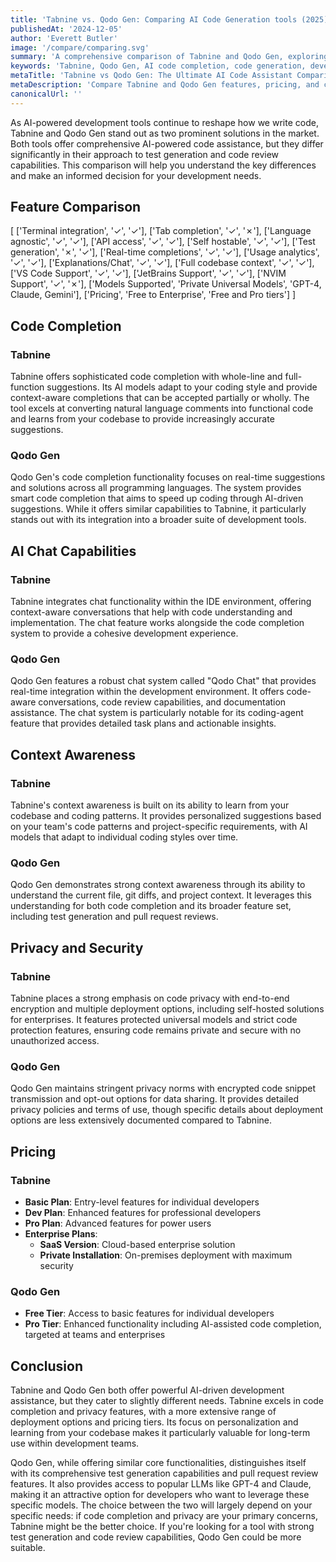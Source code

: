 ```yaml
---
title: 'Tabnine vs. Qodo Gen: Comparing AI Code Generation tools (2025)'
publishedAt: '2024-12-05'
author: 'Everett Butler'
image: '/compare/comparing.svg'
summary: 'A comprehensive comparison of Tabnine and Qodo Gen, exploring their features, pricing, and capabilities to help developers choose the right AI coding assistant.'
keywords: 'Tabnine, Qodo Gen, AI code completion, code generation, developer tools, IDE integration, code assistant, AI coding'
metaTitle: 'Tabnine vs Qodo Gen: The Ultimate AI Code Assistant Comparison (2025)'
metaDescription: 'Compare Tabnine and Qodo Gen features, pricing, and capabilities to choose the best AI-powered code completion tool for your development needs in 2025.'
canonicalUrl: ''
---
```


As AI-powered development tools continue to reshape how we write code, Tabnine and Qodo Gen stand out as two prominent solutions in the market. Both tools offer comprehensive AI-powered code assistance, but they differ significantly in their approach to test generation and code review capabilities. This comparison will help you understand the key differences and make an informed decision for your development needs.

## Feature Comparison

[
    ['Terminal integration', '✓', '✓'],
    ['Tab completion', '✓', '✗'],
    ['Language agnostic', '✓', '✓'],
    ['API access', '✓', '✓'],
    ['Self hostable', '✓', '✓'],
    ['Test generation', '✗', '✓'],
    ['Real-time completions', '✓', '✓'],
    ['Usage analytics', '✓', '✓'],
    ['Explanations/Chat', '✓', '✓'],
    ['Full codebase context', '✓', '✓'],
    ['VS Code Support', '✓', '✓'],
    ['JetBrains Support', '✓', '✓'],
    ['NVIM Support', '✓', '✗'],
    ['Models Supported', 'Private Universal Models', 'GPT-4, Claude, Gemini'],
    ['Pricing', 'Free to Enterprise', 'Free and Pro tiers']
]

## Code Completion

### Tabnine
Tabnine offers sophisticated code completion with whole-line and full-function suggestions. Its AI models adapt to your coding style and provide context-aware completions that can be accepted partially or wholly. The tool excels at converting natural language comments into functional code and learns from your codebase to provide increasingly accurate suggestions.

### Qodo Gen
Qodo Gen's code completion functionality focuses on real-time suggestions and solutions across all programming languages. The system provides smart code completion that aims to speed up coding through AI-driven suggestions. While it offers similar capabilities to Tabnine, it particularly stands out with its integration into a broader suite of development tools.

## AI Chat Capabilities

### Tabnine
Tabnine integrates chat functionality within the IDE environment, offering context-aware conversations that help with code understanding and implementation. The chat feature works alongside the code completion system to provide a cohesive development experience.

### Qodo Gen
Qodo Gen features a robust chat system called "Qodo Chat" that provides real-time integration within the development environment. It offers code-aware conversations, code review capabilities, and documentation assistance. The chat system is particularly notable for its coding-agent feature that provides detailed task plans and actionable insights.

## Context Awareness

### Tabnine
Tabnine's context awareness is built on its ability to learn from your codebase and coding patterns. It provides personalized suggestions based on your team's code patterns and project-specific requirements, with AI models that adapt to individual coding styles over time.

### Qodo Gen
Qodo Gen demonstrates strong context awareness through its ability to understand the current file, git diffs, and project context. It leverages this understanding for both code completion and its broader feature set, including test generation and pull request reviews.

## Privacy and Security

### Tabnine
Tabnine places a strong emphasis on code privacy with end-to-end encryption and multiple deployment options, including self-hosted solutions for enterprises. It features protected universal models and strict code protection features, ensuring code remains private and secure with no unauthorized access.

### Qodo Gen
Qodo Gen maintains stringent privacy norms with encrypted code snippet transmission and opt-out options for data sharing. It provides detailed privacy policies and terms of use, though specific details about deployment options are less extensively documented compared to Tabnine.

## Pricing

### Tabnine
- **Basic Plan**: Entry-level features for individual developers
- **Dev Plan**: Enhanced features for professional developers
- **Pro Plan**: Advanced features for power users
- **Enterprise Plans**:
  - **SaaS Version**: Cloud-based enterprise solution
  - **Private Installation**: On-premises deployment with maximum security

### Qodo Gen
- **Free Tier**: Access to basic features for individual developers
- **Pro Tier**: Enhanced functionality including AI-assisted code completion, targeted at teams and enterprises

## Conclusion

Tabnine and Qodo Gen both offer powerful AI-driven development assistance, but they cater to slightly different needs. Tabnine excels in code completion and privacy features, with a more extensive range of deployment options and pricing tiers. Its focus on personalization and learning from your codebase makes it particularly valuable for long-term use within development teams.

Qodo Gen, while offering similar core functionalities, distinguishes itself with its comprehensive test generation capabilities and pull request review features. It also provides access to popular LLMs like GPT-4 and Claude, making it an attractive option for developers who want to leverage these specific models. The choice between the two will largely depend on your specific needs: if code completion and privacy are your primary concerns, Tabnine might be the better choice. If you're looking for a tool with strong test generation and code review capabilities, Qodo Gen could be more suitable.